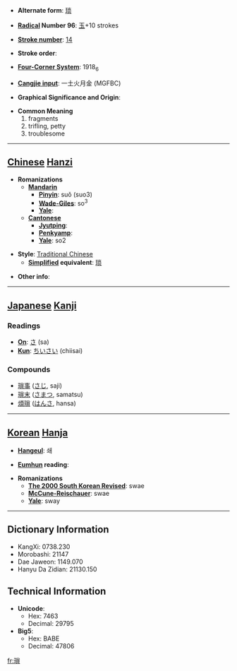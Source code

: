 * '''Alternate form''': [[琐]]

* '''[[Wiktionary:Chinese radical index| Radical]] Number 96''': [[Wiktionary:Chinese radical index 玉|玉]]+10 strokes

* '''[[Wiktionary:Chinese total strokes index|Stroke number]]''': [[Wiktionary:Chinese total strokes index 14|14]]

* '''Stroke order''': 

* '''[[Wiktionary:Chinese four corner index|Four-Corner System]]''': 1918<sub>6</sub>

* '''[[Wiktionary:Chinese Cangjie index|Cangjie input]]''': 一土火月金 (MGFBC)

* '''Graphical Significance and Origin''': 

* '''Common Meaning'''
*#fragments
*# trifling, petty
*# troublesome


----

== [[Chinese]] [[Hanzi]] ==

* '''Romanizations'''
** '''[[Mandarin]]'''
*** '''[[Pinyin]]''': suǒ (suo3)
*** '''[[Wade-Giles]]''': so<sup>3</sup>
*** '''[[Yale]]''': 
** '''[[Cantonese]]'''
*** '''[[Jyutping]]''':
*** '''[[Penkyamp]]''': 
*** '''[[Yale]]''': so2

* '''Style''': [[Traditional Chinese]] 
** '''[[Simplified Chinese|Simplified]] equivalent''': [[琐]]

* '''Other info''': 

----

== [[Japanese]] [[Kanji]] ==

===Readings===
* '''[[On]]''': [[さ]] (sa)
* '''[[Kun]]''': [[ちいさい]] (chiisai)
===Compounds===
*[[瑣事]] ([[さじ]], saji)
*[[瑣末]] ([[さまつ]], samatsu)
*[[煩瑣]] ([[はんさ]], hansa)
----

== [[Korean]] [[Hanja]] ==

* '''[[Hangeul]]''': 쇄

* '''[[Eumhun]] reading''': 

* '''Romanizations'''
** '''[[The 2000 South Korean Revised Romanization|The 2000 South Korean Revised]]''': swae
** '''[[McCune-Reischauer]]''': swae
** '''[[Yale]]''': sway

----

== Dictionary Information ==

* KangXi: 0738.230
* Morobashi: 21147
* Dae Jaweon: 1149.070
* Hanyu Da Zidian: 21130.150

== Technical Information ==

* '''Unicode''':
** Hex: 7463
** Decimal: 29795
* '''Big5''':
** Hex: BABE
** Decimal: 47806

[[fr:瑣]]